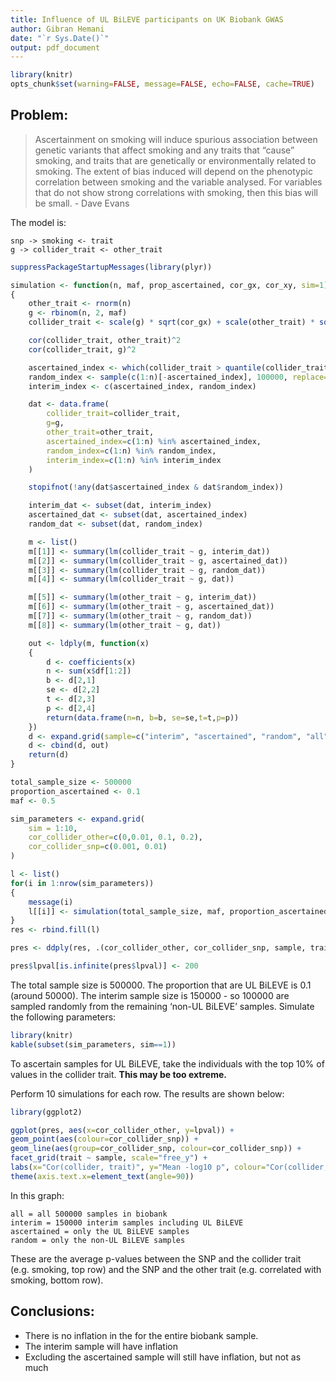 ```yaml
---
title: Influence of UL BiLEVE participants on UK Biobank GWAS
author: Gibran Hemani
date: "`r Sys.Date()`"
output: pdf_document
---
```


```r
library(knitr)
opts_chunk$set(warning=FALSE, message=FALSE, echo=FALSE, cache=TRUE)
```


## Problem:

> Ascertainment on smoking will induce spurious association between genetic variants that affect smoking and any traits that "cause" smoking, and traits that are genetically or environmentally related to smoking. The extent of bias induced will depend on the phenotypic correlation between smoking and the variable analysed. For variables that do not show strong correlations with smoking, then this bias will be small. - Dave Evans

The model is:

```
snp -> smoking <- trait
g -> collider_trait <- other_trait
```


```r
suppressPackageStartupMessages(library(plyr))

simulation <- function(n, maf, prop_ascertained, cor_gx, cor_xy, sim=1)
{
	other_trait <- rnorm(n)
	g <- rbinom(n, 2, maf)
	collider_trait <- scale(g) * sqrt(cor_gx) + scale(other_trait) * sqrt(cor_xy) + rnorm(n, sd = sqrt(1-cor_gx-cor_xy))

	cor(collider_trait, other_trait)^2
	cor(collider_trait, g)^2

	ascertained_index <- which(collider_trait > quantile(collider_trait, 1-prop_ascertained))
	random_index <- sample(c(1:n)[-ascertained_index], 100000, replace=FALSE)
	interim_index <- c(ascertained_index, random_index)

	dat <- data.frame(
		collider_trait=collider_trait, 
		g=g, 
		other_trait=other_trait, 
		ascertained_index=c(1:n) %in% ascertained_index,
		random_index=c(1:n) %in% random_index,
		interim_index=c(1:n) %in% interim_index
	)

	stopifnot(!any(dat$ascertained_index & dat$random_index))

	interim_dat <- subset(dat, interim_index)
	ascertained_dat <- subset(dat, ascertained_index)
	random_dat <- subset(dat, random_index)

	m <- list()
	m[[1]] <- summary(lm(collider_trait ~ g, interim_dat))
	m[[2]] <- summary(lm(collider_trait ~ g, ascertained_dat))
	m[[3]] <- summary(lm(collider_trait ~ g, random_dat))
	m[[4]] <- summary(lm(collider_trait ~ g, dat))

	m[[5]] <- summary(lm(other_trait ~ g, interim_dat))
	m[[6]] <- summary(lm(other_trait ~ g, ascertained_dat))
	m[[7]] <- summary(lm(other_trait ~ g, random_dat))
	m[[8]] <- summary(lm(other_trait ~ g, dat))

	out <- ldply(m, function(x)
	{
		d <- coefficients(x)
		n <- sum(x$df[1:2])
		b <- d[2,1]
		se <- d[2,2]
		t <- d[2,3]
		p <- d[2,4]
		return(data.frame(n=n, b=b, se=se,t=t,p=p))
	})
	d <- expand.grid(sample=c("interim", "ascertained", "random", "all"), trait=c("collider", "other"), sim=sim, cor_collider_other=cor_xy, cor_collider_snp=cor_gx, maf=maf, prop_ascertained=prop_ascertained)
	d <- cbind(d, out)
	return(d)
}

```


```r


total_sample_size <- 500000
proportion_ascertained <- 0.1
maf <- 0.5

sim_parameters <- expand.grid(
	sim = 1:10,
	cor_collider_other=c(0,0.01, 0.1, 0.2),
	cor_collider_snp=c(0.001, 0.01)
)

l <- list()
for(i in 1:nrow(sim_parameters))
{
	message(i)
	l[[i]] <- simulation(total_sample_size, maf, proportion_ascertained, sim_parameters$cor_collider_snp[i], sim_parameters$cor_collider_other[i], i)
}
res <- rbind.fill(l)

pres <- ddply(res, .(cor_collider_other, cor_collider_snp, sample, trait), summarize, pval=mean(p), lpval=-log10(pval))

pres$lpval[is.infinite(pres$lpval)] <- 200

```

The total sample size is 500000. The proportion that are UL BiLEVE is 0.1 (around 50000). The interim sample size is 150000 - so 100000 are sampled randomly from the remaining 'non-UL BiLEVE' samples. Simulate the following parameters:

```r
library(knitr)
kable(subset(sim_parameters, sim==1))
```

To ascertain samples for UL BiLEVE, take the individuals with the top 10% of values in the collider trait. **This may be too extreme.**

Perform 10 simulations for each row. The results are shown below:

```r

library(ggplot2)

ggplot(pres, aes(x=cor_collider_other, y=lpval)) +
geom_point(aes(colour=cor_collider_snp)) +
geom_line(aes(group=cor_collider_snp, colour=cor_collider_snp)) +
facet_grid(trait ~ sample, scale="free_y") +
labs(x="Cor(collider, trait)", y="Mean -log10 p", colour="Cor(collider, SNP)") +
theme(axis.text.x=element_text(angle=90))

```

In this graph:

```
all = all 500000 samples in biobank
interim = 150000 interim samples including UL BiLEVE
ascertained = only the UL BiLEVE samples
random = only the non-UL BiLEVE samples
```

These are the average p-values between the SNP and the collider trait (e.g. smoking, top row) and the SNP and the other trait (e.g. correlated with smoking, bottom row).

## Conclusions:

- There is no inflation in the for the entire biobank sample.
- The interim sample will have inflation
- Excluding the ascertained sample will still have inflation, but not as much
